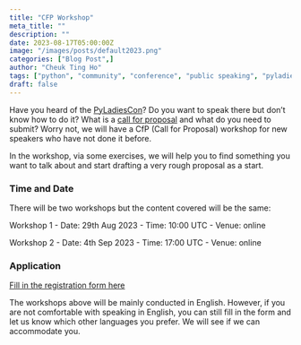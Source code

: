 ```yaml
---
title: "CFP Workshop"
meta_title: ""
description: ""
date: 2023-08-17T05:00:00Z
image: "/images/posts/default2023.png"
categories: ["Blog Post",]
author: "Cheuk Ting Ho"
tags: ["python", "community", "conference", "public speaking", "pyladies", "2023"]
draft: false
---
```


Have you heard of the [PyLadiesCon](/announcement-pyladies-conference)? Do you
want to speak there but don’t know how to do it? What is a [call for
proposal](/http://localhost:4321/announcement-cfp-launch) and what do you need
to submit? Worry not, we will have a CfP (Call for Proposal) workshop for new
speakers who have not done it before.

In the workshop, via some exercises, we will help you to find something you
want to talk about and start drafting a very rough proposal as a start.

### Time and Date

There will be two workshops but the content covered will be the same:

Workshop 1 - Date: 29th Aug 2023 - Time: 10:00 UTC - Venue: online

Workshop 2 - Date: 4th Sep 2023 - Time: 17:00 UTC - Venue: online

### Application

[Fill in the registration form here](https://forms.gle/mJ4V7tsM5RcXB9ey5)

<Notice type="note">The workshops above will be mainly conducted in English. However, if you are
not comfortable with speaking in English, you can still fill in the form and
let us know which other languages you prefer. We will see if we can accommodate
you.</Notice>
